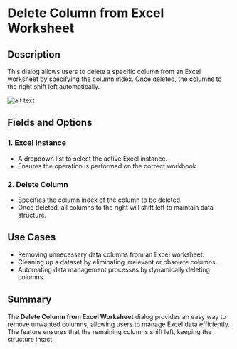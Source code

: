 # Delete Column from Excel Worksheet

## Description  

This dialog allows users to delete a specific column from an Excel worksheet by specifying the column index. Once deleted, the columns to the right shift left automatically.

![alt text](../../../assets/excel/delete-column-from-excel-worksheet.png)

## Fields and Options  

### 1. **Excel Instance** 

- A dropdown list to select the active Excel instance.  
- Ensures the operation is performed on the correct workbook.  

### 2. **Delete Column** 

- Specifies the column index of the column to be deleted.  
- Once deleted, all columns to the right will shift left to maintain data structure.  

## Use Cases  

- Removing unnecessary data columns from an Excel worksheet.  
- Cleaning up a dataset by eliminating irrelevant or obsolete columns.  
- Automating data management processes by dynamically deleting columns.  

## Summary  

The **Delete Column from Excel Worksheet** dialog provides an easy way to remove unwanted columns, allowing users to manage Excel data efficiently. The feature ensures that the remaining columns shift left, keeping the structure intact.  
